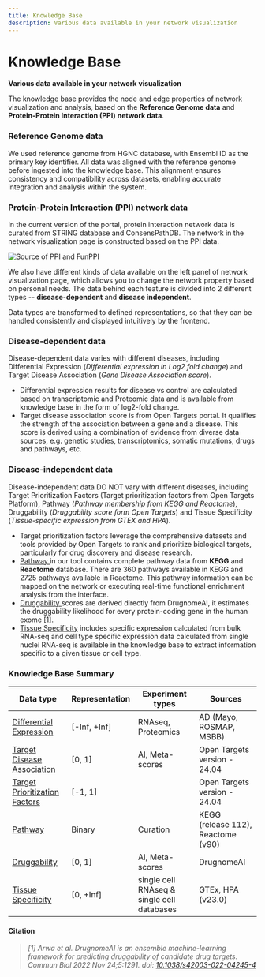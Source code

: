```yaml
---
title: Knowledge Base
description: Various data available in your network visualization
---
```


# Knowledge Base

**Various data available in your network visualization**

The knowledge base provides the node and edge properties of network visualization and analysis, based on the **Reference Genome data** and **Protein-Protein Interaction (PPI) network data**.

### Reference Genome data

We used reference genome from HGNC database, with Ensembl ID as the primary key identifier. All data was aligned with the reference genome before ingested into the knowledge base. This alignment ensures consistency and compatibility across datasets, enabling accurate integration and analysis within the system.

### **Protein-Protein Interaction (PPI) network data**

In the current version of the portal, protein interaction network data is curated from STRING database and ConsensPathDB. The network in the network visualization page is constructed based on the PPI data.

![Source of PPI and FunPPI](../../public/image/docs/source-of-PPI-and-FunPPI.png)

We also have different kinds of data available on the left panel of network visualization page, which allows you to change the network property based on personal needs. The data behind each feature is divided into 2 different types -- **disease-dependent** and **disease independent**.

Data types are transformed to defined representations, so that they can be handled consistently and displayed intuitively by the frontend.

### Disease-dependent data

Disease-dependent data varies with different diseases, including Differential Expression (_Differential expression in Log2 fold change_) and Target Disease Association (_Gene Disease Association score_).

* Differential expression results for disease vs control are calculated based on transcriptomic and Proteomic data and is available from knowledge base in the form of log2-fold change.
* Target disease association score is from Open Targets portal. It qualifies the strength of the association between a gene and a disease. This score is derived using a combination of evidence from diverse data sources, e.g. genetic studies, transcriptomics, somatic mutations, drugs and pathways, etc.

### Disease-independent data

Disease-independent data DO NOT vary with different diseases, including Target Prioritization Factors (Target prioritization factors from Open Targets Platform), Pathway (_Pathway membership from KEGG and Reactome_), Druggability (_Druggability score form Open Targets_) and Tissue Specificity (_Tissue-specific expression from GTEX and HPA_).

* Target prioritization factors leverage the comprehensive datasets and tools provided by Open Targets to rank and prioritize biological targets, particularly for drug discovery and disease research.
* [Pathway ](knowledge-base/pathways.mdx)in our tool contains complete pathway data from **KEGG** and **Reactome** database. There are 360 pathways available in KEGG and 2725 pathways available in Reactome. This pathway information can be mapped on the network or executing real-time functional enrichment analysis from the interface.
* [Druggability ](knowledge-base/druggability.mdx)scores are derived directly from DrugnomeAI, it estimates the druggability likelihood for every protein-coding gene in the human exome [\[1\]](knowledge-base.mdx#citation).
* [Tissue Specificity](knowledge-base/tissue-specificity.mdx) includes specific expression calculated from bulk RNA-seq and cell type specific expression data calculated from single nuclei RNA-seq is available in the knowledge base to extract information specific to a given tissue or cell type.

### Knowledge Base Summary


| Data type | Representation | Experiment types | Sources |
| --- | --- | --- | --- |
| [Differential Expression](knowledge-base/differential-expression.mdx) | [-Inf, +Inf] | RNAseq, Proteomics | AD (Mayo, ROSMAP, MSBB) |
| [Target Disease Association](knowledge-base/target-disease-association.mdx) | [0, 1] | AI, Meta-scores | Open Targets version - 24.04 |
| [Target Prioritization Factors](knowledge-base/target-prioritization-factors.mdx) | [-1, 1] | | Open Targets version - 24.04 |
| [Pathway](knowledge-base/pathways.mdx) | Binary | Curation | KEGG (release 112), Reactome (v90) |
| [Druggability](knowledge-base/druggability.mdx) | [0, 1] | AI, Meta-scores | DrugnomeAI |
| [Tissue Specificity](knowledge-base/tissue-specificity.mdx) | [0, +Inf] | single cell RNAseq & single cell databases | GTEx, HPA (v23.0) |

#### Citation

> _\[1] Arwa et al. DrugnomeAI is an ensemble machine-learning framework for predicting druggability of candidate drug targets. Commun Biol 2022 Nov 24;5:1291. doi: [10.1038/s42003-022-04245-4](https://doi.org/10.1038/s42003-022-04245-4)_
